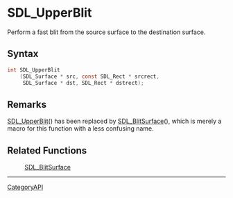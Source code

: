 = SDL_UpperBlit =

Perform a fast blit from the source surface to the destination surface.

== Syntax ==

<syntaxhighlight lang='c'>
int SDL_UpperBlit
    (SDL_Surface * src, const SDL_Rect * srcrect,
     SDL_Surface * dst, SDL_Rect * dstrect);
</syntaxhighlight>

== Remarks ==

[[SDL_UpperBlit]]() has been replaced by [[SDL_BlitSurface]](), which is
merely a macro for this function with a less confusing name.

== Related Functions ==

:[[SDL_BlitSurface]]

----
[[CategoryAPI]]


